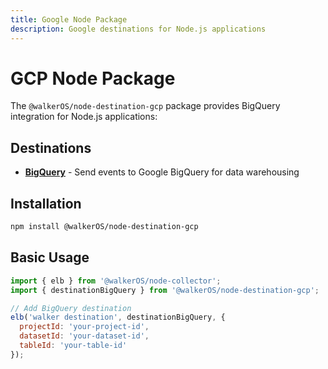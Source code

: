 ```yaml
---
title: Google Node Package  
description: Google destinations for Node.js applications
---
```


# GCP Node Package

The `@walkerOS/node-destination-gcp` package provides BigQuery integration for Node.js applications:

## Destinations

- **[BigQuery](./bigquery)** - Send events to Google BigQuery for data warehousing

## Installation

```bash
npm install @walkerOS/node-destination-gcp
```

## Basic Usage

```javascript
import { elb } from '@walkerOS/node-collector';
import { destinationBigQuery } from '@walkerOS/node-destination-gcp';

// Add BigQuery destination
elb('walker destination', destinationBigQuery, {
  projectId: 'your-project-id',
  datasetId: 'your-dataset-id',
  tableId: 'your-table-id'
});
```